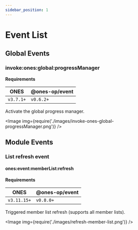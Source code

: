 ```yaml
---
sidebar_position: 1
---
```



# Event List

## Global Events

### invoke:ones:global:progressManager

**Requirements**

| ONES      | @ones-op/event |
| --------- | -------------- |
| `v3.7.1+` | `v0.6.2+`      |

Activate the global progress manager.

<Image img={require('./images/invoke-ones-global-progressManager.png')} />

## Module Events

### List refresh event

#### ones:event:memberList:refresh

**Requirements**

| ONES        | @ones-op/event |
| ----------- | -------------- |
| `v3.11.15+` | `v0.8.0+`      |

Triggered member list refresh (supports all member lists).

<Image img={require('./images/refresh-member-list.png')} />

